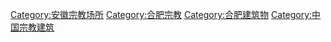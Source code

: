 [[Category:安徽宗教场所|Category:安徽宗教场所]]
[[Category:合肥宗教|Category:合肥宗教]]
[[Category:合肥建筑物|Category:合肥建筑物]]
[[Category:中国宗教建筑|Category:中国宗教建筑]]